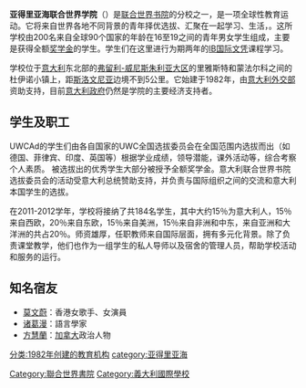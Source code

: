 {{unreferenced|time=2016-10-12T19:17:09+00:00}}
'''亚得里亚海联合世界学院'''（{{lang-en|United World College of the Adriatic}}）是[[联合世界书院|联合世界书院]]的分校之一，是一项全球性教育运动。它将来自世界各地不同背景的青年择优选拔、汇聚在一起学习、生活，{{or|为增进国际了解、促进人类和平做贡献}}。这所学校由200名来自全球90个国家的年龄在16至19之间的青年男女学生组成，主要是获得全额[[奖学金|奖学金]]的学生。学生们在这里进行为期两年的[[国际文凭|IB国际文凭]]课程学习。

学校位于[[意大利|意大利]]东北部的[[弗留利-威尼斯朱利亚大区|弗留利-威尼斯朱利亚大区]]的里雅斯特和蒙法尔科之间的杜伊诺小镇上，距[[斯洛文尼亚|斯洛文尼亚]]边境不到5公里。它始建于1982年，由[[意大利外交部|意大利外交部]]资助支持，目前[[意大利政府|意大利政府]]仍然是学院的主要经济支持者。

== 学生及职工 ==
UWCAd的学生们由各自国家的UWC全国选拔委员会在全国范围内选拔而出（如德国、菲律宾、印度、英国等）根据学业成绩，领导潜能，课外活动等，综合考察个人素质。 被选拔出的优秀学生大部分被授予全额奖学金。意大利联合世界书院选拔委员会的活动受意大利总统赞助支持，并负责与国际组织之间的交流和意大利本国学生的选拔。

在2011-2012学年，学校将接纳了共184名学生，其中大约15％为意大利人，15％来自西欧，20％来自东欧，15％来自美洲，15％来自非洲和中东，来自亚洲和大洋洲的共占20％。师资雄厚，任职教师来自国际层面，拥有多元化背景。除了负责课堂教学，他们也作为一组学生的私人导师以及宿舍的管理人员，帮助学校活动和服务的运行。

== 知名宿友 ==
* [[莫文蔚|莫文蔚]]：香港女歌手、女演員
* [[诸葛漫|诸葛漫]]：語言學家
* [[方慧蘭|方慧蘭]]：[[加拿大|加拿大]]政治人物

{{reflist}}

[[Category:聯合世界書院|Category:聯合世界書院]]
[[Category:義大利國際學校|Category:義大利國際學校]]
[[分类:1982年创建的教育机构|分类:1982年创建的教育机构]]
[[category:亚得里亚海|category:亚得里亚海]]